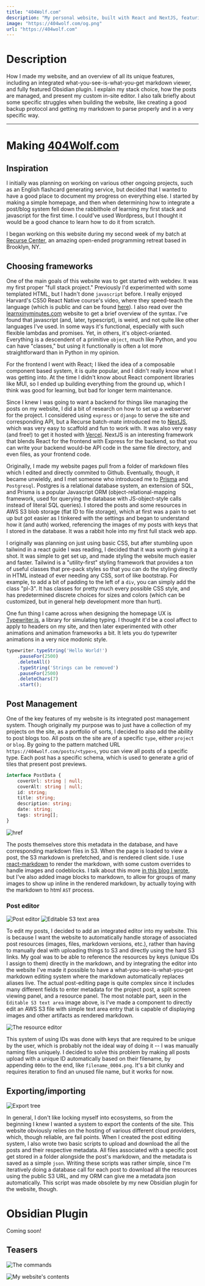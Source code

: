 ```yaml
---
title: "404Wolf.com"
description: "My personal website, built with React and NextJS, featuring a custom markdown editor and Obsidian plugin."
image: "https://404wolf.com/og.png"
url: "https://404wolf.com"
---
```


# Description

How I made my website, and an overview of all its unique features, including an integrated what-you-see-is-what-you-get markdown viewer, and fully featured Obsidian plugin. I explain my stack choice, how the posts are managed, and present my custom in-site editor. I also talk briefly about some specific struggles when building the website, like creating a good backup protocol and getting my markdown to parse properly and in a very specific way.

***

# Making [404Wolf.com](https://404wolf.com)

## Inspiration

I initially was planning on working on various other ongoing projects, such as an English flashcard generating service, but decided that I wanted to have a good place to document my progress on everything else. I started by making a simple homepage, and then when determining how to integrate a post/blog system fell down the rabbithole of learning my first stack and javascript for the first time. I could've used Wordpress, but I thought it would be a good chance to learn how to do it from scratch.

I began working on this website during my second week of my batch at [Recurse Center](https://recurse.com), an amazing open-ended programming retreat based in Brooklyn, NY.

## Choosing frameworks

One of the main goals of this website was to get started with webdev. It was my first proper "full stack project." Previously I'd experimented with some templated HTML, but I hadn't done `javascript` before. I really enjoyed Harvard's CS50 React Native course's video, where they speed-teach the language (which is public and can be found [here](https://www.youtube.com/watch?v=X52b-8y2Hf4)). I also read over the [learnxinyminutes.com](https://learnxinyminutes.com) website to get a brief overview of the syntax. I've found that javascript (and, later, typescript), is weird, and not quite like other languages I've used. In some ways it's functional, especially with such flexible lambdas and promises. Yet, in others, it's object-orianted. Everything is a descendent of a primitive `object`, much like Python, and you can have "classes," but using it functionally is often a lot more straightforward than in Python in my opinion.

For the frontend I went with React; I liked the idea of a composable component based system, it is quite popular, and I didn't really know what I was getting into. At the time I didn't know about React component libraries like MUI, so I ended up building everything from the ground up, which I think was good for learning, but bad for longer term maintenance.

Since I knew I was going to want a backend for things like managing the posts on my website, I did a bit of research on how to set up a webserver for the project. I considered using `express` or `django` to serve the site and corresponding API, but a Recurse batch-mate introduced me to [NextJS](https://nextjs.org/), which was very easy to scaffold and fun to work with. It was also very easy (and free!) to get it hosted with [Vercel](https://vercel.com/). NextJS is an interesting framework that blends React for the frontend with Express for the backend, so that you can write your backend would-be API code in the same file directory, and even files, as your frontend code.

Originally, I made my website pages pull from a folder of markdown files which I edited and directly commited to Github. Eventually, though, it became unwieldy, and I met someone who introduced me to [Prisma](https://www.prisma.io/) and `Postgresql`. Postgres is a relational database system, an extension of SQL, and Prisma is a popular Javascript ORM (object-relational-mapping framework, used for querying the database with JS-object-style calls instead of literal SQL queries). I stored the posts and some resources in AWS S3 blob storage (flat ID to file storage), which at first was a pain to set up but got easier as I tinkered with the settings and began to understand how it (and auth) worked, referencing the images of my posts with keys that I stored in the database. It was a rabbit hole into my first full stack web app.

I originally was planning on just using basic CSS, but after stumbling upon tailwind in a react guide I was reading, I decided that it was worth giving it a shot. It was simple to get set up, and made styling the website much easier and faster. Tailwind is a "utility-first" styling framework that provides a ton of useful classes that pre-pack styles so that you can do the styling directly in HTML instead of ever needing any CSS, sort of like bootstrap. For example, to add a bit of padding to the left of a `div`, you can simply add the class "pl-3". It has classes for pretty much every possible CSS style, and has predetermined discrete choices for sizes and colors (which can be customized, but in general help development more than hurt).

One fun thing I came across when designing the homepage UX is [Typewriter.js](https://safi.me.uk/typewriterjs/), a library for simulating typing. I thought it'd be a cool affect to apply to headers on my site, and then later experimented with other animations and animation frameworks a bit. It lets you do typewriter animations in a very nice modonic style.

```js
typewriter.typeString('Hello World!')
    .pauseFor(2500)
    .deleteAll()
    .typeString('Strings can be removed')
    .pauseFor(2500)
    .deleteChars(7)
    .start();
```

## Post Management

One of the key features of my website is its integrated post management system. Though originally my purpose was to just have a collection of my projects on the site, as a portfolio of sorts, I decided to also add the ability to post blogs too. All posts on the site are of a specific `type`, either `project` or `blog`. By going to the pattern matched URL `https://404wolf.com/posts/<type>s`, you can view all posts of a specific type. Each post has a specific schema, which is used to generate a grid of tiles that present post previews.

```ts
interface PostData {
    coverUrl: string | null;
    coverAlt: string | null;
    id: string;
    title: string;
    description: string;
    date: string;
    tags: string[];
}
```

![href](postsPage_0001.png)

The posts themselves store this metadata in the database, and have corresponding markdown files in S3. When the page is loaded to view a post, the S3 markdown is prefetched, and is rendered client side. I use [react-markdown](https://github.com/remarkjs/react-markdown) to render the markdown, with some custom overrides to handle images and codeblocks. I talk about this more [in this blog I wrote](/posts/blog/imageBlocks), but I've also added image blocks to markdown, to allow for groups of many images to show up inline in the rendered markdown, by actually toying with the markdown to html `AST` process.

### Post editor

![Post editor](postEditor_0001.png)
![Editable S3 text area](editAboutMe_0001.png)

To edit my posts, I decided to add an integrated editor into my website. This is because I want the website to automatically handle storage of associated post resources (images, files, markdown versions, etc.), rather than having to manually deal with uploading things to S3 and directly using the hard S3 links. My goal was to be able to reference the resources by keys (unique IDs I assign to them) directly in the markdown, and by integrating the editor into the website I've made it possible to have a what-you-see-is-what-you-get markdown editing system where the markdown automatically replaces aliases live. The actual post-editing page is quite complex since it includes many different fields to enter metadata for the project post, a split screen viewing panel, and a resource panel. The most notable part, seen in the `Editable S3 text area` image above, is I've made a component to directly edit an AWS S3 file with simple text area entry that is capable of displaying images and other artifacts as rendered markdown.

![The resource editor](Post-20240710001621089.webp)

This system of using IDs was done with keys that are required to be unique by the user, which is probably not the ideal way of doing it -- I was manually naming files uniquely. I decided to solve this problem by making all posts upload with a unique ID automatically based on their filename, by appending `000n` to the end, like `filename_0004.png`. It's a bit clunky and requires iteration to find an unused file name, but it works for now.

## Exporting/importing

![Export tree](exportTree_0001.png)

In general, I don't like locking myself into ecosystems, so from the beginning I knew I wanted a system to export the contents of the site. This website obviously relies on the hosting of various different cloud providers, which, though reliable, are fail points. When I created the post editing system, I also wrote two basic scripts to upload and download the all the posts and their respective metadata. All files associated with a specific post get stored in a folder alongside the post's markdown, and the metadata is saved as a simple `json`. Writing these scripts was rather simple, since I'm iteratively doing a database call for each post to download all the resources using the public S3 URL, and my ORM can give me a metadata json automatically. This script was made obsolete by my new Obsidian plugin for the website, though.

# Obsidian Plugin

Coming soon!

## Teasers

![The commands](Post-20240716223544716.webp|width=90|float=none)

![My website's contents](Post-20240716223617606.webp|width=90|float=none)
